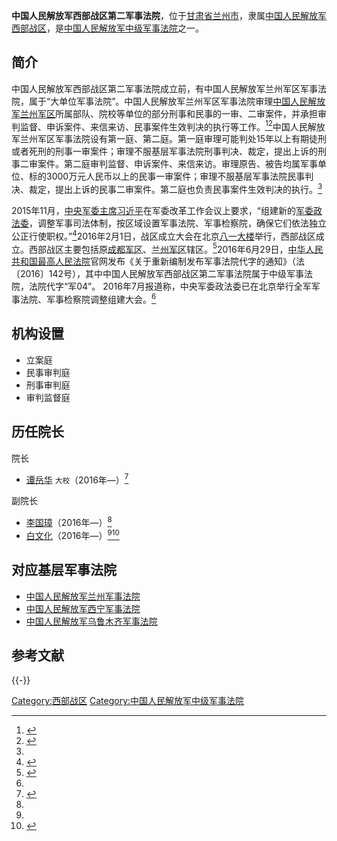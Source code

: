 {{Infobox PRCG|color=darkgreen
|机构名称=中国人民解放军西部战区第二军事法院
|标志1=National Emblem of the People's Republic of China.svg
|标志2=China Emblem PLA.svg
|职位1=院长
|人员1=
|衔级1=？级法官
|上诉法院=[[中国人民解放军军事法院|中国人民解放军军事法院]]
|业务上级=[[中国人民解放军军事法院|中国人民解放军军事法院]]
|组织上级=[[中国人民解放军西部战区|中国人民解放军西部战区]]
|机构类型=[[专门人民法院|专门人民法院]]<br>中级军事法院
|军事级别=副军级
|授权法源=[[中华人民共和国宪法|中华人民共和国宪法]]
|组织法规=[[中华人民共和国人民法院组织法|中华人民共和国人民法院组织法]]
|地址1=[[甘肃省|甘肃省]][[兰州市|兰州市]]
|官网=
|成立时间=2016年
|时期1=
|机构1=
}}

'''中国人民解放军西部战区第二军事法院'''，位于[[甘肃省|甘肃省]][[兰州市|兰州市]]，隶属[[中国人民解放军西部战区|中国人民解放军西部战区]]，是[[中华人民共和国军事法院列表|中国人民解放军中级军事法院]]之一。

==简介==
中国人民解放军西部战区第二军事法院成立前，有中国人民解放军兰州军区军事法院，属于“大单位军事法院”。中国人民解放军兰州军区军事法院审理[[中国人民解放军兰州军区|中国人民解放军兰州军区]]所属部队、院校等单位的部分刑事和民事的一审、二审案件，并承担审判监督、申诉案件、来信来访、民事案件生效判决的执行等工作。<ref name=wgh>{{Cite web |url=http://tianyilawyers.com/newsinfo.aspx?nid=1069 |title=王国华律师：“军队政法机构的设置和军事法院受理案件的有关规定”的讲座，北京市天溢律师事务所，2014-05-12 |accessdate=2014-12-12 |archive-date=2014-11-09 |archive-url=https://web.archive.org/web/20141109081442/http://tianyilawyers.com/newsinfo.aspx?nid=1069 |dead-url=no }}</ref><ref>{{Cite web |url=http://www.infzm.com/content/100306 |title=谷俊山在哪受审，南方周末，2014-05-01 |accessdate=2014-12-12 |archive-date=2014-12-10 |archive-url=https://web.archive.org/web/20141210181508/http://www.infzm.com/content/100306 |dead-url=no }}</ref>中国人民解放军兰州军区军事法院设有第一庭、第二庭。第一庭审理可能判处15年以上有期徒刑或者死刑的刑事一审案件；审理不服基层军事法院刑事判决、裁定，提出上诉的刑事二审案件。第二庭审判监督、申诉案件、来信来访。审理原告、被告均属军事单位、标的3000万元人民币以上的民事一审案件；审理不服基层军事法院民事判决、裁定，提出上诉的民事二审案件。第二庭也负责民事案件生效判决的执行。<ref name=wgh/>

2015年11月，[[中央军委主席|中央军委主席]][[习近平|习近平]]在军委改革工作会议上要求，“组建新的[[中央军事委员会政法委员会|军委政法委]]，调整军事司法体制，按区域设置军事法院、军事检察院，确保它们依法独立公正行使职权。”<ref name=chn>{{Cite web |url=http://military.china.com/news/568/20160718/23082794.html |title=军事法院检察院已调整组建运行 打破隶属着眼惩腐，中华网，2016-07-18 |accessdate=2016-09-07 |archive-date=2017-11-07 |archive-url=https://web.archive.org/web/20171107123052/http://military.china.com/news/568/20160718/23082794.html |dead-url=no }}</ref>2016年2月1日，战区成立大会在北京[[八一大楼|八一大楼]]举行，西部战区成立。西部战区主要包括原[[成都军区|成都军区]]、[[兰州军区|兰州军区]]辖区。<ref name=dfw>{{Cite web |url=http://news.eastday.com/c/20160821/u1ai9662586.html?t=1471820588640 |title=战区近来动作不小，1个月内34人履新，东方网，2016-08-21 |accessdate=2016-09-07 |archive-date=2016-10-09 |archive-url=https://web.archive.org/web/20161009153144/http://news.eastday.com/c/20160821/u1ai9662586.html?t=1471820588640 |dead-url=no }}</ref>2016年6月29日，[[中华人民共和国最高人民法院|中华人民共和国最高人民法院]]官网发布《关于重新编制发布军事法院代字的通知》（法〔2016〕142号），其中中国人民解放军西部战区第二军事法院属于中级军事法院，法院代字“军04”。 2016年7月报道称，中央军委政法委已在北京举行全军军事法院、军事检察院调整组建大会。<ref name=chn/>

==机构设置==
*立案庭
*民事审判庭
*刑事审判庭
*审判监督庭

==历任院长==
{{col-begin}}
{{col-2}}
; 院长
*[[谭岳华|谭岳华]] <small>大校</small>（2016年—）<ref name=yjq>{{Cite web |url = http://www.dxyz.gs.edu.cn/page.aspx?Cid=107&Pid=105&Id=1989 |title = 军民鱼水情 助学一家亲 |author =  |date = 2017-05-04 |publisher = 定西市第一中学 |language =  |accessdate =  |quote =  |archive-url = https://web.archive.org/web/20171114040543/http://www.dxyz.gs.edu.cn/page.aspx?Cid=107&Pid=105&Id=1989 |archive-date = 2017-11-14 |dead-url = yes }}</ref>
{{col-2}}
; 副院长
*[[李国璋|李国璋]]（2016年—）<ref name=yjq/>
*[[白文化|白文化]]（2016年—）<ref name=yjq/><ref>{{Cite web |url = http://www.dxyz.gs.edu.cn/page.aspx?Cid=107&Pid=105&Id=2066 |title = 我校举行西部战区第二军事法院受助学生助学金发放仪式 |author =  |date = 2017-09-14 |publisher = 定西市第一中学 |language =  |accessdate =  |quote =  |archive-url = https://web.archive.org/web/20171114040613/http://www.dxyz.gs.edu.cn/page.aspx?Cid=107&Pid=105&Id=2066 |archive-date = 2017-11-14 |dead-url = yes }}</ref>
{{col-end}}

== 对应基层军事法院 ==
*[[中国人民解放军兰州军事法院|中国人民解放军兰州军事法院]]
*[[中国人民解放军西宁军事法院|中国人民解放军西宁军事法院]]
*[[中国人民解放军乌鲁木齐军事法院|中国人民解放军乌鲁木齐军事法院]]

== 参考文献 ==
{{Reflist|2}}

{{-}}
{{中华人民共和国法院|专}}
[[Category:西部战区|Category:西部战区]]
[[Category:中国人民解放军中级军事法院|Category:中国人民解放军中级军事法院]]
